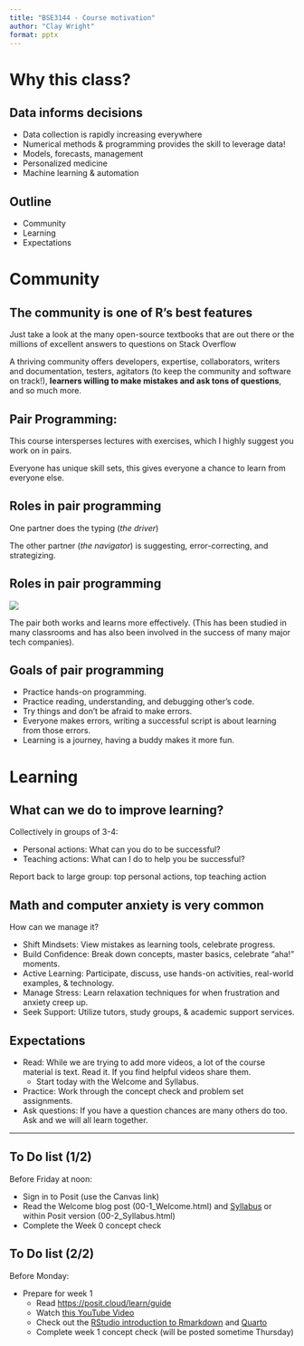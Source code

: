 ```yaml
---
title: "BSE3144 - Course motivation"
author: "Clay Wright"
format: pptx
---
```


# Why this class?

## Data informs decisions

-   Data collection is rapidly increasing everywhere
-   Numerical methods & programming provides the skill to leverage data!
-   Models, forecasts, management
-   Personalized medicine
-   Machine learning & automation

## Outline

- Community
- Learning
- Expectations

# Community

## The community is one of R’s best features

Just take a look at the many open-source textbooks that are out there or the millions of excellent answers to questions on Stack Overflow

A thriving community offers developers, expertise, collaborators, writers and documentation, testers, agitators (to keep the community and software on track!), **learners willing to make mistakes and ask tons of questions**, and so much more.

## Pair Programming:

This course intersperses lectures with exercises, which I highly suggest you work on in pairs.

Everyone has unique skill sets, this gives everyone a chance to learn from everyone else. 

## Roles in pair programming

One partner does the typing (*the driver*) 

The other partner (*the navigator*) is suggesting, error-correcting, and strategizing. 

## Roles in pair programming
![](https://miro.medium.com/v2/resize:fit:768/format:webp/1*KhthCBxD9DhKNkXxSYl9Pw.jpeg)

The pair both works and learns more effectively.
(This has been studied in many classrooms and has also been involved in the success of many major tech companies).

## Goals of pair programming

- Practice hands-on programming.
- Practice reading, understanding, and debugging other’s code. 
- Try things and don't be afraid to make errors.
- Everyone makes errors, writing a successful script is about learning from those errors.
- Learning is a journey, having a buddy makes it more fun. 


# Learning


## What can we do to improve learning?

Collectively in groups of 3-4: 

- Personal actions: What can you do to be successful?
- Teaching actions: What can I do to help you be successful? 

Report back to large group: top personal actions, top teaching action

## Math and computer anxiety is very common 

::: {.incremental}

How can we manage it?

- Shift Mindsets: View mistakes as learning tools, celebrate progress.
- Build Confidence: Break down concepts, master basics, celebrate "aha!" moments.
- Active Learning: Participate, discuss, use hands-on activities, real-world examples, & technology.
- Manage Stress: Learn relaxation techniques for when frustration and anxiety creep up. 
- Seek Support: Utilize tutors, study groups, & academic support services.

:::

## Expectations

::: {.incremental}

- Read: While we are trying to add more videos, a lot of the course material is text. Read it. If you find helpful videos share them. 
  - Start today with the Welcome and Syllabus.
- Practice: Work through the concept check and problem set assignments.
- Ask questions: If you have a question chances are many others do too. Ask and we will all learn together. 

:::

---

## To Do list (1/2)

Before Friday at noon:

- Sign in to Posit (use the Canvas link)
- Read the Welcome blog post (00-1_Welcome.html) and [Syllabus](https://docs.google.com/document/d/124UUTEYLpv6CpRJTJZuKQeoTkwRWVPHh4T2NATDDMuo/edit) or within Posit version (00-2_Syllabus.html)
- Complete the Week 0 concept check

## To Do list (2/2)

Before Monday:

- Prepare for week 1
  - Read [https://posit.cloud/learn/guide](https://posit.cloud/learn/guide)
  - Watch [this YouTube Video](https://youtu.be/FIrsOBy5k58?feature=shared&t=27)
  - Check out the [RStudio introduction to Rmarkdown](https://rmarkdown.rstudio.com/lesson-1.html) and [Quarto](https://quarto.org/docs/get-started/hello/rstudio.html) 
  - Complete week 1 concept check (will be posted sometime Thursday)
